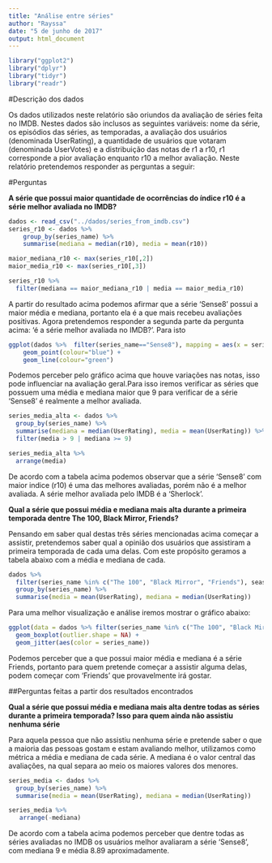 ```yaml
---
title: "Análise entre séries"
author: "Rayssa"
date: "5 de junho de 2017"
output: html_document
---
```



```r
library("ggplot2")
library("dplyr")
library("tidyr")
library("readr")
```


#Descrição dos dados

Os dados utilizados neste relatório são oriundos da avaliação de séries feita no IMDB. Nestes dados são inclusos as seguintes variáveis: nome da série, os episódios das séries, as temporadas, a avaliação dos usuários (denominada UserRating), a quantidade de usuários que votaram (denominada UserVotes) e a distribuição das notas de r1 a r10, r1 corresponde a pior avaliação enquanto r10 a melhor avaliação. Neste relatório pretendemos responder as perguntas a seguir:

#Perguntas

**A série que possui maior quantidade de ocorrências do índice r10 é a série melhor avaliada no IMDB?**

```r
dados <- read_csv("../dados/series_from_imdb.csv")
series_r10 <- dados %>% 
    group_by(series_name) %>% 
    summarise(mediana = median(r10), media = mean(r10))

maior_mediana_r10 <- max(series_r10[,2])
maior_media_r10 <- max(series_r10[,3])

series_r10 %>% 
  filter(mediana == maior_mediana_r10 | media == maior_media_r10)
```


A partir do resultado acima podemos afirmar que a série ‘Sense8’ possui a maior média e mediana, portanto ela é a que mais recebeu avaliações positivas. Agora pretendemos responder a segunda parte da pergunta acima: ‘é a série melhor avaliada no IMDB?’. Para isto

  
```r
ggplot(dados %>%  filter(series_name=="Sense8"), mapping = aes(x = series_ep, y= UserRating)) +
    geom_point(colour="blue") +
    geom_line(colour="green")

```

Podemos perceber pelo gráfico acima que houve variações nas notas, isso pode influenciar na avaliação geral.Para isso iremos verificar as séries que possuem uma média e mediana maior que 9 para verificar de a série ‘Sense8’ é realmente a melhor avaliada.

```r
series_media_alta <- dados %>% 
  group_by(series_name) %>% 
  summarise(mediana = median(UserRating), media = mean(UserRating)) %>% 
  filter(media > 9 | mediana >= 9)

series_media_alta %>% 
  arrange(media)
```

De acordo com a tabela acima podemos observar que a série ‘Sense8’ com maior indice (r10) é uma das melhores avaliadas, porém não é a melhor avaliada. A série melhor avaliada pelo IMDB é a ‘Sherlock’.

**Qual a série que possui média e mediana mais alta durante a primeira temporada dentre The 100, Black Mirror, Friends?**

Pensando em saber qual destas três séries mencionadas acima começar a assistir, pretendemos saber qual a opinião dos usuários que assistiram a primeira temporada de cada uma delas. Com este propósito geramos a tabela abaixo com a média e mediana de cada.

```r
dados %>% 
  filter(series_name %in% c("The 100", "Black Mirror", "Friends"), season == 1) %>% 
  group_by(series_name) %>% 
  summarise(media = mean(UserRating), mediana = median(UserRating))
```

Para uma melhor visualização e análise iremos mostrar o gráfico abaixo:

```r
ggplot(data = dados %>% filter(series_name %in% c("The 100", "Black Mirror", "Friends"), season == 1), aes(x = series_name, y = UserRating)) + 
  geom_boxplot(outlier.shape = NA) +
  geom_jitter(aes(color = series_name)) 

```


Podemos perceber que a que possui maior média e mediana é a série Friends, portanto para quem pretende começar a assistir alguma delas, podem começar com ‘Friends’ que provavelmente irá gostar.

##Perguntas feitas a partir dos resultados encontrados

**Qual a série que possui média e mediana mais alta dentre todas as séries durante a primeira temporada? Isso para quem ainda não assistiu nenhuma série**

Para aquela pessoa que não assistiu nenhuma série e pretende saber o que a maioria das pessoas gostam e estam avaliando melhor, utilizamos como métrica a média e mediana de cada série. A mediana é o valor central das avaliações, na qual separa ao meio os maiores valores dos menores.

```r
series_media <- dados %>% 
  group_by(series_name) %>% 
  summarise(media = mean(UserRating), mediana = median(UserRating)) 

series_media %>% 
   arrange(-mediana)
```


De acordo com a tabela acima podemos perceber que dentre todas as séries avaliadas no IMDB os usuários melhor avaliaram a série ‘Sense8’, com mediana 9 e média 8.89 aproximadamente.